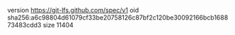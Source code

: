 version https://git-lfs.github.com/spec/v1
oid sha256:a6c98804d61079cf33be20758126c87bf2c120be30092166bcb168873483cdd3
size 11404
